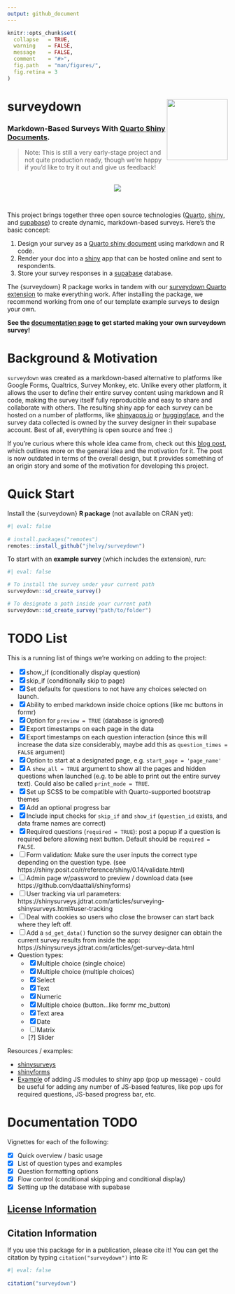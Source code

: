 ```yaml
---
output: github_document
---
```


<!-- README.md is generated from README.Rmd. Please edit that file -->

```r
knitr::opts_chunk$set(
  collapse   = TRUE,
  warning    = FALSE,
  message    = FALSE,
  comment    = "#>",
  fig.path   = "man/figures/",
  fig.retina = 3
)
```

# surveydown <a href='https://jhelvy.github.io/surveydown/'><img src='man/figures/logo.png' align="right" style="height:139px;"/></a>

### Markdown-Based Surveys With [Quarto Shiny Documents](https://quarto.org/docs/dashboards/interactivity/shiny-r.html).

> Note: This is still a very early-stage project and not quite production ready, though we're happy if you'd like to try it out and give us feedback!

<br>
<center>
<img src='man/figures/technologies.png' align="center" style="max-height:200px;"/>
</center>
<br>

This project brings together three open source technologies ([Quarto](https://quarto.org/), [shiny](https://shiny.posit.co/), and [supabase](https://supabase.com/)) to create dynamic, markdown-based surveys. Here's the basic concept:

1. Design your survey as a [Quarto shiny document](https://quarto.org/docs/dashboards/interactivity/shiny-r.html) using markdown and R code.
2. Render your doc into a [shiny](https://shiny.posit.co/) app that can be hosted online and sent to respondents.
3. Store your survey responses in a [supabase](https://supabase.com/) database.

The {surveydown} R package works in tandem with our [surveydown Quarto extension](https://github.com/jhelvy/surveydown-ext) to make everything work. After installing the package, we recommend working from one of our template example surveys to design your own.

**See the [documentation page](https://jhelvy.github.io/surveydown/) to get started making your own surveydown survey!**

# Background & Motivation

`surveydown` was created as a markdown-based alternative to platforms like Google Forms, Qualtrics, Survey Monkey, etc. Unlike every other platform, it allows the user to define their entire survey content using markdown and R code, making the survey itself fully reproducible and easy to share and collaborate with others. The resulting shiny app for each survey can be hosted on a number of platforms, like [shinyapps.io](https://shinyapps.io/) or [huggingface](https://huggingface.co/), and the survey data collected is owned by the survey designer in their supabase account. Best of all, everything is open source and free :)

If you're curious where this whole idea came from, check out this [blog post](https://www.jhelvy.com/blog/2023-04-06-markdown-surveys/), which outlines more on the general idea and the motivation for it. The post is now outdated in terms of the overall design, but it provides something of an origin story and some of the motivation for developing this project.

# Quick Start

Install the {surveydown} **R package** (not available on CRAN yet):

```r
#| eval: false
 
# install.packages("remotes")
remotes::install_github("jhelvy/surveydown")
```

To start with an **example survey** (which includes the extension), run:

```r
#| eval: false

# To install the survey under your current path
surveydown::sd_create_survey()

# To designate a path inside your current path
surveydown::sd_create_survey("path/to/folder")
```

# TODO List

This is a running list of things we're working on adding to the project:

- [x] show_if (conditionally display question)
- [x] skip_if (conditionally skip to page)
- [x] Set defaults for questions to not have any choices selected on launch.
- [x] Ability to embed markdown inside choice options (like mc buttons in formr)
- [x] Option for `preview = TRUE` (database is ignored)
- [x] Export timestamps on each page in the data
- [x] Export timestamps on each question interaction (since this will increase the data size considerably, maybe add this as `question_times = FALSE` argument)
- [x] Option to start at a designated page, e.g. `start_page = 'page_name'`
- [x] A `show_all = TRUE` argument to show all the pages and hidden questions when launched (e.g. to be able to print out the entire survey text). Could also be called `print_mode = TRUE`.
- [x] Set up SCSS to be compatible with Quarto-supported bootstrap themes
- [x] Add an optional progress bar
- [x] Include input checks for `skip_if` and `show_if` (`question_id` exists, and data frame names are correct)
- [x] Required questions (`required = TRUE`): post a popup if a question is required before allowing next button. Default should be `required = FALSE`.
- [ ] Form validation: Make sure the user inputs the correct type depending on the question type. (see https://shiny.posit.co/r/reference/shiny/0.14/validate.html)
- [ ] Admin page w/password to preview / download data (see https://github.com/daattali/shinyforms)
- [ ] User tracking via url parameters: https://shinysurveys.jdtrat.com/articles/surveying-shinysurveys.html#user-tracking
- [ ] Deal with cookies so users who close the browser can start back where they left off.
- [ ] Add a `sd_get_data()` function so the survey designer can obtain the current survey results from inside the app: https://shinysurveys.jdtrat.com/articles/get-survey-data.html
- Question types:
  - [x] Multiple choice (single choice)
  - [x] Multiple choice (multiple choices)
  - [x] Select
  - [x] Text
  - [x] Numeric
  - [x] Multiple choice (button...like formr mc_button)
  - [x] Text area
  - [x] Date
  - [ ] Matrix
  - [?] Slider

Resources / examples:

- [shinysurveys](https://github.com/jdtrat/shinysurveys)
- [shinyforms](https://github.com/daattali/shinyforms)
- [Example](https://rtask.thinkr.fr/pimping-your-shiny-app-with-a-javascript-library-an-example-using-sweetalert2/) of adding JS modules to shiny app (pop up message) - could be useful for adding any number of JS-based features, like pop ups for required questions, JS-based progress bar, etc.

# Documentation TODO

Vignettes for each of the following:

- [x] Quick overview / basic usage
- [x] List of question types and examples
- [x] Question formatting options
- [x] Flow control (conditional skipping and conditional display)
- [x] Setting up the database with supabase

## [License Information](https://github.com/jhelvy/surveydown/blob/master/LICENSE.md)

## Citation Information

If you use this package for in a publication, please cite it! You can get the citation by typing `citation("surveydown")` into R:

```r
#| eval: false
 
citation("surveydown")
```
